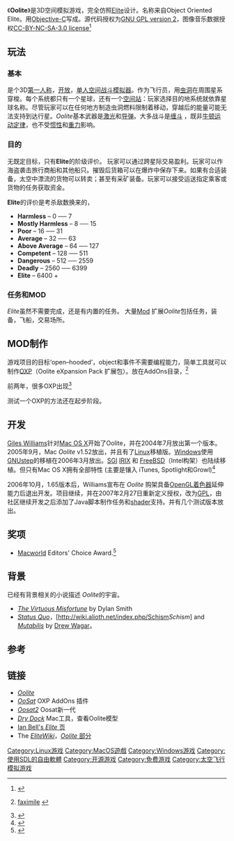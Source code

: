 {{NoteTA
| G1=Games
}}
{{Infobox VG
| title = Oolite
| image =
| developer = [[Giles_Williams|Giles Williams]]|
| publisher = aegidian.org
| released = 2013年9月28日
| genre = [[空间模拟游戏|空间模拟]]
| modes = [[单人游戏|单人游戏]]
| platforms = [[Mac_OS_X|Mac OS X]]，[[Linux|Linux]]，[[Microsoft_Windows|Windows]]，[[Irix|SGI Irix]]，[[FreeBSD|FreeBSD]]
}}

《'''Oolite'''》是3D空间模拟游戏，完全仿照[[Elite|Elite]]设计。名称来自Object Oriented Elite。用[[Objective-C|Objective-C]]写成。源代码授权为[[GNU_General_Public_License|GNU GPL version 2]]，图像音乐数据授权[[Creative_Commons|CC-BY-NC-SA-3.0 license]]<ref name="About Oolite">{{cite web|url=http://oolite.org//|title=Oolite website|accessdate=2008-08-06|archive-date=2012-07-16|archive-url=https://www.webcitation.org/69BqWyg6c?url=http://www.oolite.org//|dead-url=no}}</ref>

== 玩法 ==

=== 基本 ===

是个3D[[第一人称|第一人称]]，[[开放|开放]]，[[单人|单人]][[空间战斗模拟器|空间战斗模拟器]]。作为飞行员，用[[虫洞|虫洞]]在周围星系穿梭。每个系统都只有一个星球，还有一个[[空间站|空间站]]：玩家选择目的地系统就依靠星球名称。尽管玩家可以在任何地方制造虫洞燃料限制着移动，穿越后的能量可能无法支持到达行星。''Oolite''基本武器是[[激光|激光]]和[[导弹|导弹]]。大多战斗是[[缠斗|缠斗]] ，既非[[牛顿运动定律|牛顿运动定律]]，也不受[[惯性|惯性]]和[[重力|重力]]影响。

=== 目的 ===

无既定目标，只有'''Elite'''的阶级评价。
玩家可以通过跨星际交易盈利。玩家可以作海盗袭击旅行商船和其他船只。摧毁后货箱可以在爆炸中保存下来。如果有合适装备，太空中漂流的货物可以转卖；甚至有采矿装备。玩家可以接受运送指定乘客或货物的任务获取资金。

'''Elite'''的评价是考杀敌数换来的，

* '''Harmless''' – 0 ── 7
* '''Mostly Harmless''' – 8 ── 15
* '''Poor''' – 16 ── 31
* '''Average''' – 32 ── 63
* '''Above Average''' – 64 ── 127
* '''Competent''' – 128 ── 511
* '''Dangerous''' – 512 ── 2559
* '''Deadly''' – 2560 ── 6399
* '''Elite''' – 6400 +

=== 任务和MOD ===

''Elite''虽然不需要完成，还是有内置的任务。
大量[[Mod|Mod]] 扩展''Oolite''包括任务，装备，飞船，交易场所。

== MOD制作 ==

游戏项目的目标‘open–hooded’，object和事件不需要编程能力，简单工具就可以制作[http://wiki.alioth.net/index.php/OXP OXP]{{Wayback|url=http://wiki.alioth.net/index.php/OXP |date=20090129195441 }}（Oolite eXpansion Pack 扩展包）。放在AddOns目录，<ref name="Linux Format">{{cite journal | last =Linux Format | title =3D Space Game Oolite | publisher =Linux Format | url =http://www.linuxformat.co.uk/modules.php?op=modload&name=Sections&file=index&req=viewarticle&artid=5#75 | date =January 2006 | deadurl =yes | archiveurl =https://web.archive.org/web/20080404100145/http://www.linuxformat.co.uk/modules.php?op=modload&name=Sections&file=index&req=viewarticle&artid=5#75 | archivedate =2008-04-04 | journal = | access-date =2009-01-05 }}[http://aegidian.org/images/LXF75.jpg faximile] {{Wayback|url=http://aegidian.org/images/LXF75.jpg |date=20110724102040 }}</ref>

前两年，很多OXP出现<ref>{{cite web
  | author = Wolfwood
  | title = Oolite Review
  | publisher = Hooked Gamers
  | date = 2006-04-12
  | url = http://www.hookedgamers.com/articles/review/214/oolite/2
  | accessdate = 2008-08-06
  | archive-date = 2009-03-03
  | archive-url = https://web.archive.org/web/20090303070802/http://www.hookedgamers.com/articles/review/214/oolite/2
  | dead-url = no
  }}</ref>

测试一个OXP的方法还在起步阶段。

== 开发 ==

[[Giles_Williams|Giles Williams]]针对[[Mac_OS_X|Mac OS X]]开始了Oolite，并在2004年7月放出第一个版本。2005年9月，Mac ''Oolite'' v1.52放出，并且有了[[Linux|Linux]]移植版。[[Microsoft_Windows|Windows]]使用[[GNUstep|GNUstep]]的移植在2006年3月放出。[[SGI|SGI]] [[IRIX|IRIX]] 和 [[FreeBSD|FreeBSD]]（Intel构架）也陆续移植。但只有Mac OS X拥有全部特性 (主要是镶入 iTunes, Spotlight和Growl)<ref name="Mac Game Center">{{cite web | url=http://dailykos.ringcenter.cn/post/Oolite.html | title=Oolite Review | publisher=Mac Game Center | accessdate=2007-10-11 | deadurl=yes | archiveurl=https://web.archive.org/web/20090302155713/http://dailykos.ringcenter.cn/post/Oolite.html | archivedate=2009-03-02 }}</ref>

2006年10月，1.65版本后，Williams宣布在 ''Oolite'' 购架具备[[OpenGL|OpenGL]][[着色器|着色器]]延伸能力后退出开发。项目继续，并在2007年2月27日重新定义授权，改为[[GPL|GPL]]，由社区继续开发之后添加了Java脚本制作任务和[[shader|shader]]支持。并有几个测试版本放出。

== 奖项 ==

* [[Macworld|Macworld]] Editors' Choice Award.<ref>{{cite web
| url = http://www.macworld.co.uk/macsoftware/reviews/index.cfm?reviewid=2154
| title = Editor's Choice
| date = 2007-01-08
| accessdate = 2008-08-06
| work = Macworld
| archive-date = 2012-07-16
| archive-url = https://www.webcitation.org/69BqYQUWh?url=http://www.macworld.co.uk/macsoftware/reviews/?reviewid=2154
| dead-url = no
}}</ref>

== 背景 ==

已经有背景相关的小说描述 ''Oolite''的宇宙。

* [https://web.archive.org/web/20080908052339/http://www.alioth.net/Fiction/oolitestory.pdf ''The Virtuous Misfortune''] by Dylan Smith
* [http://wiki.alioth.net/index.php/Status_Quo ''Status Quo'']{{Wayback|url=http://wiki.alioth.net/index.php/Status_Quo |date=20081205114353 }}，[http://wiki.alioth.net/index.php/Schism''Schism'']{{Wayback|url=http://wiki.alioth.net/index.php/Schism |date=20090302183925 }} and [http://wiki.alioth.net/index.php/Mutabilis ''Mutabilis'']{{Wayback|url=http://wiki.alioth.net/index.php/Mutabilis |date=20090302183853 }} by [http://wiki.alioth.net/index.php/Drew_Wagar Drew Wagar]{{Wayback|url=http://wiki.alioth.net/index.php/Drew_Wagar |date=20090302183825 }}。

== 参考 ==
{{reflist|30em}}

== 链接 ==
{{Portal|自由软件|电子游戏}}

* [http://oolite.org/ ''Oolite'']{{Wayback|url=http://oolite.org/ |date=20081218034149 }}
* [http://capnhack.com/hosting/oolite/Oolite/OoSat.html ''OoSat'']{{Wayback|url=http://capnhack.com/hosting/oolite/Oolite/OoSat.html |date=20151231142739 }} OXP AddOns 插件
* [https://web.archive.org/web/20090123175441/http://oosat.alioth.net/ ''Oosat2''] Oosat新一代
* [https://web.archive.org/web/20091006020447/http://drydock.berlios.de/ ''Dry Dock''] Mac工具，查看Oolite模型
* [http://www.iancgbell.clara.net/elite/ Ian Bell's ''Elite'' 页]{{Wayback|url=http://www.iancgbell.clara.net/elite/ |date=20090110164432 }}
* The [http://wiki.alioth.net/index.php/Main_Page ''EliteWiki'']{{Wayback|url=http://wiki.alioth.net/index.php/Main_Page |date=20090122054226 }}，[http://wiki.alioth.net/index.php/Category:Oolite ''Oolite'' 部分]{{Wayback|url=http://wiki.alioth.net/index.php/Category:Oolite |date=20090122054156 }}

[[Category:Linux游戏|Category:Linux游戏]]
[[Category:MacOS遊戲|Category:MacOS遊戲]]
[[Category:Windows游戏|Category:Windows游戏]]
[[Category:使用SDL的自由軟體|Category:使用SDL的自由軟體]]
[[Category:开源游戏|Category:开源游戏]]
[[Category:免费游戏|Category:免费游戏]]
[[Category:太空飞行模拟游戏|Category:太空飞行模拟游戏]]